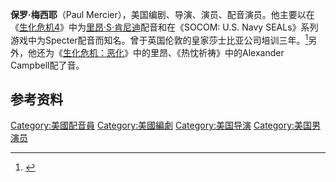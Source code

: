 {{请求翻译}}
'''保罗·梅西耶'''（Paul Mercier），美国编剧、导演、演员、配音演员。他主要以在《[[生化危机4|生化危机4]]》中为[[里昂·S·肯尼迪|里昂·S·肯尼迪]]配音和在《SOCOM: U.S. Navy SEALs》系列游戏中为Specter配音而知名。曾于英国伦敦的皇家莎士比亚公司培训三年。<ref>{{Cite web |url=http://www.waters-edge-comm.com/wwgpress.htm#bios/ |title=http://www.waters-edge-comm.com/wwgpress.htm#bios |accessdate=2011-01-29 |archive-date=2008-08-21 |archive-url=https://web.archive.org/web/20080821031625/http://www.waters-edge-comm.com/wwgpress.htm#bios/ |dead-url=no }}</ref>另外，他还为《[[生化危机：恶化|生化危机：恶化]]》中的里昂、《热忱祈祷》中的Alexander Campbell配了音。

==参考资料==
{{reflist}}

{{美国人小作品}}
[[Category:美國配音員|Category:美國配音員]]
[[Category:美國編劇|Category:美國編劇]]
[[Category:美国导演|Category:美国导演]]
[[Category:美国男演员|Category:美国男演员]]